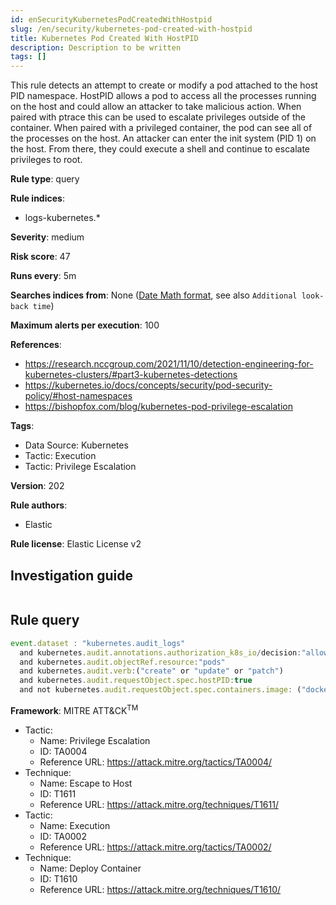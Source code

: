 ```yaml
---
id: enSecurityKubernetesPodCreatedWithHostpid
slug: /en/security/kubernetes-pod-created-with-hostpid
title: Kubernetes Pod Created With HostPID
description: Description to be written
tags: []
---
```


<div id="kubernetes-pod-created-with-hostpid"></div>

This rule detects an attempt to create or modify a pod attached to the host PID namespace. HostPID allows a pod to access all the processes running on the host and could allow an attacker to take malicious action. When paired with ptrace this can be used to escalate privileges outside of the container. When paired with a privileged container, the pod can see all of the processes on the host. An attacker can enter the init system (PID 1) on the host. From there, they could execute a shell and continue to escalate privileges to root.

**Rule type**: query

**Rule indices**: 

* logs-kubernetes.*

**Severity**: medium

**Risk score**: 47

**Runs every**: 5m

**Searches indices from**: None ([Date Math format](((ref))/common-options.html#date-math), see also <DocLink id="enSecurityRulesUiCreate" section="set-the-rules-schedule">`Additional look-back time`</DocLink>)

**Maximum alerts per execution**: 100

**References**: 

* https://research.nccgroup.com/2021/11/10/detection-engineering-for-kubernetes-clusters/#part3-kubernetes-detections
* https://kubernetes.io/docs/concepts/security/pod-security-policy/#host-namespaces
* https://bishopfox.com/blog/kubernetes-pod-privilege-escalation

**Tags**: 

* Data Source: Kubernetes
* Tactic: Execution
* Tactic: Privilege Escalation

**Version**: 202

**Rule authors**: 

* Elastic

**Rule license**: Elastic License v2

## Investigation guide

```markdown

```

## Rule query

```js
event.dataset : "kubernetes.audit_logs"
  and kubernetes.audit.annotations.authorization_k8s_io/decision:"allow"
  and kubernetes.audit.objectRef.resource:"pods"
  and kubernetes.audit.verb:("create" or "update" or "patch")
  and kubernetes.audit.requestObject.spec.hostPID:true
  and not kubernetes.audit.requestObject.spec.containers.image: ("docker.elastic.co/beats/elastic-agent:8.4.0")

```

**Framework**: MITRE ATT&CK<sup>TM</sup>

* Tactic:
    * Name: Privilege Escalation
    * ID: TA0004
    * Reference URL: https://attack.mitre.org/tactics/TA0004/
* Technique:
    * Name: Escape to Host
    * ID: T1611
    * Reference URL: https://attack.mitre.org/techniques/T1611/
* Tactic:
    * Name: Execution
    * ID: TA0002
    * Reference URL: https://attack.mitre.org/tactics/TA0002/
* Technique:
    * Name: Deploy Container
    * ID: T1610
    * Reference URL: https://attack.mitre.org/techniques/T1610/

